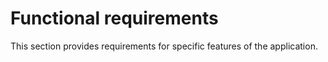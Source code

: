 
# Functional requirements

This section provides requirements for specific features of the application.